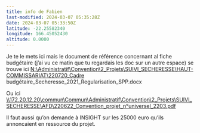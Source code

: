 ```yaml
---
title: info de Fabien
last-modified: 2024-03-07 05:35:28Z
date: 2024-03-07 05:33:50Z
latitude: -22.25582340
longitude: 166.45052430
altitude: 0.0000
---
```


Je te le mets ici mais le document de référence concernant al fiche budgétaire (j’ai vu ce matin que tu regardais les doc sur un autre espace) se trouve ici [N:\\Administratif\\Convention\\2\_Projets\\SUIVI\_SECHERESSE\\HAUT-COMMISSARIAT\\220720_Cadre](file:///N:\Administratif\Convention\2_Projets\SUIVI_SECHERESSE\HAUT-COMMISSARIAT\220720_Cadre) budgétaire\_Secheresse\_2021\_Regularisation\_SPP.docx

Ou ici [\\\172.20.12.20\\commun\\Commun\\Administratif\\Convention\\2\_Projets\\SUIVI\_SECHERESSE\\AFD\\220622\_Convention\_projet\_n°universel\_2203.pdf](file:///\\172.20.12.20\commun\Commun\Administratif\Convention\2_Projets\SUIVI_SECHERESSE\AFD\220622_Convention_projet_n°universel_2203.pdf)

Il faut aussi qu’on demande à INSIGHT sur les 25000 euro qu’ils annoncaient en ressource du projet.